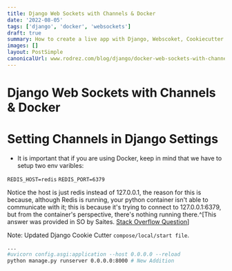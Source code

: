 ```yaml
---
title: Django Web Sockets with Channels & Docker
date: '2022-08-05'
tags: ['django', 'docker', 'websockets']
draft: true
summary: How to create a live app with Django, Webscoket, Cookiecutter and Docker
images: []
layout: PostSimple
canonicalUrl: www.rodrez.com/blog/django/docker-web-sockets-with-channels-and-docker
---
```


# Django Web Sockets with Channels & Docker

# Setting Channels in Django Settings

- It is important that if you are using Docker, keep in mind that we have to setup two env varibles:

`REDIS_HOST=redis`
`REDIS_PORT=6379`

Notice the host is just redis instead of 127.0.0.1, the reason for this is because,
although Redis is running, your python container isn't able to communicate with it;
this is because it's trying to connect to 127.0.0.1:6379, but from the container's perspective,
there's nothing running there.^[This answer was provided in SO by Saites. [Stack Overflow Question](https://stackoverflow.com/questions/59976480/docker-errno-111-connect-call-failed-127-0-0-1-6379#:~:text=22-,Try%20changing%20127.0.0.1%3A6379%20to%20redis%3A6379.,-Although%20Redis%20is)]

Note: Updated Django Cookie Cutter `compose/local/start file`.

```bash:compose/local/django/start.sh
...
#uvicorn config.asgi:application --host 0.0.0.0 --reload
python manage.py runserver 0.0.0.0:8000 # New Addition
```

